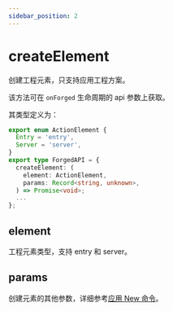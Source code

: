 ```yaml
---
sidebar_position: 2
---
```


# createElement

创建工程元素，只支持应用工程方案。

该方法可在 `onForged` 生命周期的 api 参数上获取。

其类型定义为：

```ts
export enum ActionElement {
  Entry = 'entry',
  Server = 'server',
}
export type ForgedAPI = {
  createElement: (
    element: ActionElement,
    params: Record<string, unknown>,
  ) => Promise<void>;
  ...
};
```

## element

工程元素类型，支持 entry 和 server。

## params

创建元素的其他参数，详细参考[应用 New 命令](/guides/topic-detail/generator/config/app#new-命令)。
